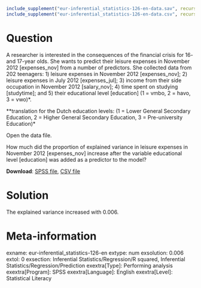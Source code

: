 ```r
include_supplement("eur-inferential_statistics-126-en-data.sav", recursive = TRUE)
include_supplement("eur-inferential_statistics-126-en-data.csv", recursive = TRUE)
```

Question
========
A researcher is interested in the consequences of the financial crisis for 16- and 17-year olds. She wants to predict their leisure expenses in November 2012 [expenses_nov] from a number of predictors. She collected data from 202 teenagers: 1) leisure expenses in November 2012 [expenses_nov]; 2) leisure expenses in July 2012 [expenses_jul]; 3) income from their side occupation in November 2012 [salary_nov]; 4) time spent on studying [studytime]; and 5) their educational level [education] (1 = vmbo, 2 = havo, 3 = vwo)*.

**translation for the Dutch education levels: (1 = Lower General Secondary Education, 2 = Higher General Secondary Education, 3 = Pre-university Education)*

Open the data file.

How much did the proportion of explained variance in leisure expenses in November 2012 [expenses_nov] increase after the variable educational level [education] was added as a predictor to the model? 

**Download**: [SPSS file](eur-inferential_statistics-126-en-data.sav), [CSV file](eur-inferential_statistics-126-en-data.csv)


Solution
========
The explained variance increased with 0.006.


Meta-information
================
exname: eur-inferential_statistics-126-en
extype: num
exsolution: 0.006
extol: 0
exsection: Inferential Statistics/Regression/R squared, Inferential Statistics/Regression/Prediction
exextra[Type]: Performing analysis
exextra[Program]: SPSS
exextra[Language]: English
exextra[Level]: Statistical Literacy
